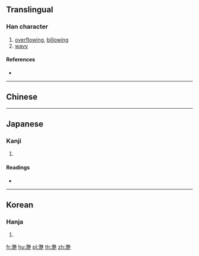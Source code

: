 {{character info/new}}
{{also|滟|灔}}
==Translingual==

===Han character===
{{Han char|rn=85|rad=水|as=24|sn=27|four=|canj=EUTU|ids=⿰氵艷}}

# [[overflowing]], [[billowing]]
# [[wavy]]

====References====
* {{Han ref|kx=0664.250|dkj=18839|dj=1073.110|hdz=31799.040|uh=7067|ud=28775}}

----

==Chinese==
{{zh-see|灩|v}}

----

==Japanese==

===Kanji===
{{ja-kanji|grade=|rs=水24}}

# {{defn|lang=ja|sort=水24}}

====Readings====
* {{ja-readings|on=[[えん]] (en)|kun=[[なみ]] (nami)}}

----

==Korean==

===Hanja===
{{ko-hanja|hangeul=염|eumhun=|rv=yeom|mr=yŏm|y=yem}}

# {{defn|lang=ko|sort=水24}}

[[fr:灧]]
[[hu:灧]]
[[pl:灧]]
[[th:灧]]
[[zh:灧]]